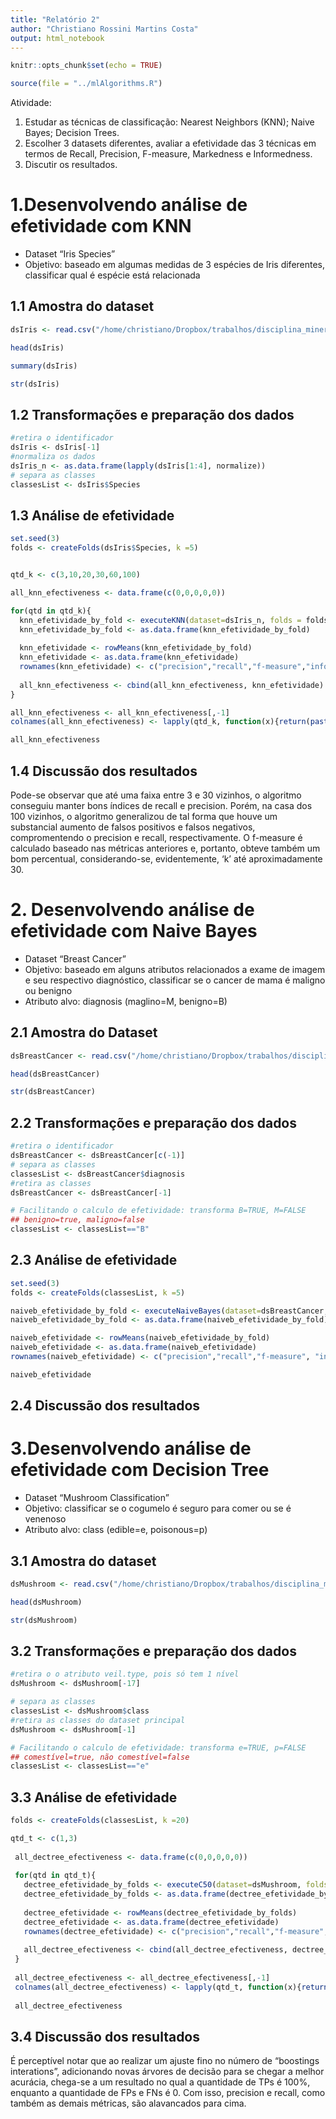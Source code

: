 ```yaml
---
title: "Relatório 2"
author: "Christiano Rossini Martins Costa"
output: html_notebook
---
```


```r
knitr::opts_chunk$set(echo = TRUE)

source(file = "../mlAlgorithms.R")

```

Atividade: 

1. Estudar as técnicas de classificação: Nearest Neighbors (KNN); Naive Bayes; Decision Trees. 
2. Escolher 3 datasets diferentes, avaliar a efetividade das 3 técnicas em termos de Recall, Precision, F-measure, Markedness e Informedness. 
3. Discutir os resultados.


# 1.Desenvolvendo análise de efetividade com KNN 

* Dataset "Iris Species"
* Objetivo: baseado em algumas medidas de 3 espécies de Iris diferentes, classificar qual é espécie está relacionada

## 1.1 Amostra do dataset  
```r
dsIris <- read.csv("/home/christiano/Dropbox/trabalhos/disciplina_mineracao/datasets/datasets_menores/Iris/Iris.csv")

head(dsIris)
```

```r
summary(dsIris)
```

```r
str(dsIris)
```


## 1.2 Transformações e preparação dos dados

```r
#retira o identificador
dsIris <- dsIris[-1]
#normaliza os dados
dsIris_n <- as.data.frame(lapply(dsIris[1:4], normalize))
# separa as classes
classesList <- dsIris$Species

```

## 1.3 Análise de efetividade
```r

set.seed(3)
folds <- createFolds(dsIris$Species, k =5)


qtd_k <- c(3,10,20,30,60,100)

all_knn_efectiveness <- data.frame(c(0,0,0,0,0))

for(qtd in qtd_k){
  knn_efetividade_by_fold <- executeKNN(dataset=dsIris_n, folds = folds, datasetClasses = classesList, qtd)
  knn_efetividade_by_fold <- as.data.frame(knn_efetividade_by_fold)
  
  knn_efetividade <- rowMeans(knn_efetividade_by_fold)
  knn_efetividade <- as.data.frame(knn_efetividade)
  rownames(knn_efetividade) <- c("precision","recall","f-measure","informedness","markedness")
  
  all_knn_efectiveness <- cbind(all_knn_efectiveness, knn_efetividade)
}  

all_knn_efectiveness <- all_knn_efectiveness[,-1]
colnames(all_knn_efectiveness) <- lapply(qtd_k, function(x){return(paste("k=",x))}) 

all_knn_efectiveness
```

## 1.4 Discussão dos resultados

Pode-se observar que até uma faixa entre 3 e 30 vizinhos, o algoritmo conseguiu manter bons índices de recall e precision. Porém, na casa dos 100 vizinhos, o algoritmo generalizou de tal forma que houve um substancial aumento de falsos positivos e falsos negativos, compromentendo o  precision e recall, respectivamente. O f-measure é calculado baseado nas métricas anteriores e, portanto, obteve também um bom percentual, considerando-se, evidentemente, 'k' até aproximadamente 30.


# 2. Desenvolvendo análise de efetividade com Naive Bayes

* Dataset "Breast Cancer"
* Objetivo: baseado em alguns atributos relacionados a exame de imagem e seu respectivo diagnóstico, classificar se o cancer de mama é maligno ou benigno
* Atributo alvo: diagnosis (maglino=M, benigno=B)

## 2.1 Amostra do Dataset
```r

dsBreastCancer <- read.csv("/home/christiano/Dropbox/trabalhos/disciplina_mineracao/datasets/datasets_menores/breast-cancer/data.csv", stringsAsFactors = TRUE)

head(dsBreastCancer)
```

```r
str(dsBreastCancer)
```

## 2.2 Transformações e preparação dos dados

```r
#retira o identificador
dsBreastCancer <- dsBreastCancer[c(-1)]
# separa as classes
classesList <- dsBreastCancer$diagnosis
#retira as classes
dsBreastCancer <- dsBreastCancer[-1] 

# Facilitando o calculo de efetividade: transforma B=TRUE, M=FALSE
## benigno=true, maligno=false
classesList <- classesList=="B"
```

## 2.3 Análise de efetividade


```r
set.seed(3)
folds <- createFolds(classesList, k =5)

naiveb_efetividade_by_fold <- executeNaiveBayes(dataset=dsBreastCancer, folds = folds, datasetClasses = classesList)
naiveb_efetividade_by_fold <- as.data.frame(naiveb_efetividade_by_fold)

naiveb_efetividade <- rowMeans(naiveb_efetividade_by_fold)
naiveb_efetividade <- as.data.frame(naiveb_efetividade)
rownames(naiveb_efetividade) <- c("precision","recall","f-measure", "informedness","markedness")

naiveb_efetividade

```

## 2.4 Discussão dos resultados




# 3.Desenvolvendo análise de efetividade com Decision Tree

* Dataset "Mushroom Classification"
* Objetivo: classificar se o cogumelo é seguro para comer ou se é venenoso
* Atributo alvo: class (edible=e, poisonous=p)

## 3.1 Amostra do dataset
```r

dsMushroom <- read.csv("/home/christiano/Dropbox/trabalhos/disciplina_mineracao/datasets/datasets_menores/mushrooms.csv")

head(dsMushroom)
```

```r
str(dsMushroom)
```


## 3.2 Transformações e preparação dos dados

```r
#retira o o atributo veil.type, pois só tem 1 nível
dsMushroom <- dsMushroom[-17]

# separa as classes
classesList <- dsMushroom$class
#retira as classes do dataset principal
dsMushroom <- dsMushroom[-1] 

# Facilitando o calculo de efetividade: transforma e=TRUE, p=FALSE
## comestível=true, não comestível=false
classesList <- classesList=="e"
```


## 3.3 Análise de efetividade

```r
folds <- createFolds(classesList, k =20)

qtd_t <- c(1,3)
 
 all_dectree_efectiveness <- data.frame(c(0,0,0,0,0))
 
 for(qtd in qtd_t){
   dectree_efetividade_by_folds <- executeC50(dataset=dsMushroom, folds = folds, datasetClasses = classesList, t = qtd)
   dectree_efetividade_by_folds <- as.data.frame(dectree_efetividade_by_folds)
   
   dectree_efetividade <- rowMeans(dectree_efetividade_by_folds)
   dectree_efetividade <- as.data.frame(dectree_efetividade)
   rownames(dectree_efetividade) <- c("precision","recall","f-measure", "informedness","markedness")
   
   all_dectree_efectiveness <- cbind(all_dectree_efectiveness, dectree_efetividade)
 }  
 
 all_dectree_efectiveness <- all_dectree_efectiveness[,-1]
 colnames(all_dectree_efectiveness) <- lapply(qtd_t, function(x){return(paste("Trials =",x))}) 
 
 all_dectree_efectiveness

```

## 3.4 Discussão dos resultados

É perceptível notar que ao realizar um ajuste fino no número de "boostings interations", adicionando novas árvores de decisão para se chegar a melhor acurácia, chega-se a um resultado no qual a quantidade de TPs é 100%, enquanto a quantidade de FPs e FNs é 0. 
Com isso, precision e recall, como também as demais métricas, são alavancados para cima.
